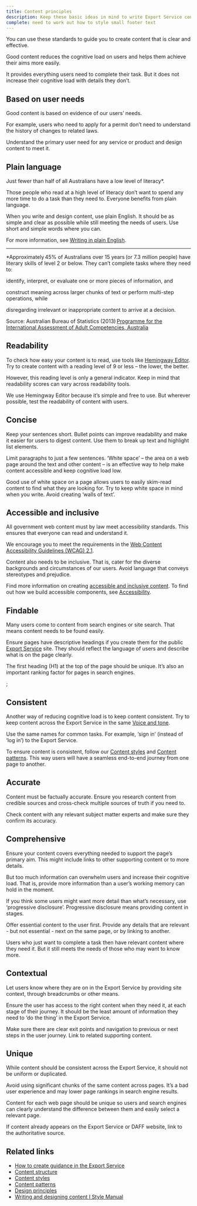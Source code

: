 ```yaml
---
title: Content principles
description: Keep these basic ideas in mind to write Export Service content, or any other content.
complete: need to work out how to style small footer text
---
```


You can use these standards to guide you to create content that is clear and effective.

Good content reduces the cognitive load on users and helps them achieve their aims more easily.

It provides everything users need to complete their task. But it does not increase their cognitive load with details they don’t.

## Based on user needs

Good content is based on evidence of our users’ needs.

For example, users who need to apply for a permit don’t need to understand the history of changes to related laws.

Understand the primary user need for any service or product and design content to meet it.

<BackToTop />

## Plain language

Just fewer than half of all Australians have a low level of literacy\*.

Those people who read at a high level of literacy don’t want to spend any more time to do a task than they need to. Everyone benefits from plain language.

When you write and design content, use plain English. It should be as simple and clear as possible while still meeting the needs of users. Use short and simple words where you can.

For more information, see [Writing in plain English](https://mylink-deptagriculture.msappproxy.net/StaffServices/Comms/CreateContent/StyleGuide/Pages/WritinginplainEnglish.aspx).

---

\*Approximately 45% of Australians over 15 years (or 7.3 million people) have literary skills of level 2 or below. They can’t complete tasks where they need to:

identify, interpret, or evaluate one or more pieces of information, and

construct meaning across larger chunks of text or perform multi-step operations, while

disregarding irrelevant or inappropriate content to arrive at a decision.

Source: Australian Bureau of Statistics (2013) [Programme for the International Assessment of Adult Competencies, Australia](https://www.abs.gov.au/ausstats/abs@.nsf/Lookup/4228.0Main+Features202011-12)

<BackToTop />

## Readability

To check how easy your content is to read, use tools like [Hemingway Editor](https://hemingwayapp.com/). Try to create content with a reading level of 9 or less – the lower, the better.

However, this reading level is only a general indicator. Keep in mind that readability scores can vary across readability tools.

We use Hemingway Editor because it’s simple and free to use. But wherever possible, test the readability of content with users.

<BackToTop />

## Concise

Keep your sentences short. Bullet points can improve readability and make it easier for users to digest content. Use them to break up text and highlight list elements.

Limit paragraphs to just a few sentences. ‘White space’ – the area on a web page around the text and other content – is an effective way to help make content accessible and keep cognitive load low.

Good use of white space on a page allows users to easily skim-read content to find what they are looking for. Try to keep white space in mind when you write. Avoid creating ‘walls of text’.

<BackToTop />

## Accessible and inclusive

All government web content must by law meet accessibility standards. This ensures that everyone can read and understand it.

We encourage you to meet the requirements in the [Web Content Accessibility Guidelines (WCAG) 2.1](https://www.w3.org/TR/WCAG21/).

Content also needs to be inclusive. That is, cater for the diverse backgrounds and circumstances of our users. Avoid language that conveys stereotypes and prejudice.

Find more information on creating [accessible and inclusive content](https://www.stylemanual.gov.au/accessible-and-inclusive-content). To find out how we build accessible components, see [Accessibility](/foundations/accessibility).

<BackToTop />

## Findable

Many users come to content from search engines or site search. That means content needs to be found easily.

Ensure pages have descriptive headings if you create them for the public [Export Service](https://exports.agriculture.gov.au/) site. They should reflect the language of users and describe what is on the page clearly.

The first heading (H1) at the top of the page should be unique. It’s also an important ranking factor for pages in search engines.

<BackToTop />;

## Consistent

Another way of reducing cognitive load is to keep content consistent. Try to keep content across the Export Service in the same [Voice and tone](./voice-and-tone).

Use the same names for common tasks. For example, ‘sign in’ (instead of ‘log in’) to the Export Service.

To ensure content is consistent, follow our [Content styles](./content-styles) and [Content patterns](./content-patterns). This way users will have a seamless end-to-end journey from one page to another.

<BackToTop />

## Accurate

Content must be factually accurate. Ensure you research content from credible sources and cross-check multiple sources of truth if you need to.

Check content with any relevant subject matter experts and make sure they confirm its accuracy.

<BackToTop />

## Comprehensive

Ensure your content covers everything needed to support the page’s primary aim. This might include links to other supporting content or to more details.

But too much information can overwhelm users and increase their cognitive load. That is, provide more information than a user’s working memory can hold in the moment.

If you think some users might want more detail than what’s necessary, use ‘progressive disclosure’. Progressive disclosure means providing content in stages.

Offer essential content to the user first. Provide any details that are relevant - but not essential - next on the same page, or by linking to another.

Users who just want to complete a task then have relevant content where they need it. But it still meets the needs of those who may want to know more.

<BackToTop />

## Contextual

Let users know where they are on in the Export Service by providing site context, through breadcrumbs or other means.

Ensure the user has access to the right content when they need it, at each stage of their journey. It should be the least amount of information they need to ‘do the thing’ in the Export Service.

Make sure there are clear exit points and navigation to previous or next steps in the user journey. Link to related supporting content.

<BackToTop />

## Unique

While content should be consistent across the Export Service, it should not be uniform or duplicated.

Avoid using significant chunks of the same content across pages. It’s a bad user experience and may lower page rankings in search engine results.

Content for each web page should be unique so users and search engines can clearly understand the difference between them and easily select a relevant page.

If content already appears on the Export Service or DAFF website, link to the authoritative source.

<BackToTop />

## Related links

- [How to create guidance in the Export Service](/guides/how-to-create-guidance)
- [Content structure](./content-structure)
- [Content styles](./content-styles)
- [Content patterns](./content-patterns)
- [Design principles](https://design-system.agriculture.gov.au/foundations/design-principles)
- [Writing and designing content I Style Manual](https://www.stylemanual.gov.au/writing-and-designing-content)
